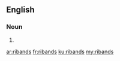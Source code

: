 ==English==

===Noun===
{{head|en|plural}}

# {{plural of|riband|lang=en|nocat=1}}

[[ar:ribands]]
[[fr:ribands]]
[[ku:ribands]]
[[my:ribands]]